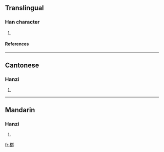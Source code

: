 ==Translingual==
===Han character===
{{Han char|rn=75|rad=木|as=15|sn=19|four=4298<sub>6</sub>|canj=木竹中金 (DHLC)}}
# {{defn|Han|sort=木15}}
====References====
{{Han ref|kx=0559.300|dkj=15788|dj=0949.050|hdz=21314.100|uh=6ACD|ud=27341|bh=F257|bd=62039}}

----
==Cantonese==
===Hanzi===
{{yue-hanzi|jyut=|y=jat1}}
# {{defn|Cantonese}}

----
==Mandarin==
===Hanzi===
{{cmn-hanzi|pin=[[zhì]] ([[zhi4]])|wg=chih<sup>4</sup>}}
# {{defn|Mandarin}}

[[fr:櫍]]
